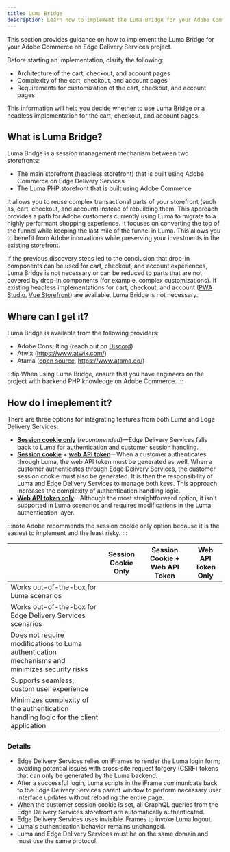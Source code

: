 ```yaml
---
title: Luma Bridge
description: Learn how to implement the Luma Bridge for your Adobe Commerce on Edge Delivery Services project.
---
```



This section provides guidance on how to implement the Luma Bridge for your Adobe Commerce on Edge Delivery Services project.

<Badge tooltip="Applies to Adobe Commerce on Cloud projects (Adobe-managed PaaS infrastructure) and on-premises projects only." text="PaaS only" variant="note" href="https://experienceleague.adobe.com/en/docs/commerce/user-guides/product-solutions" />

Before starting an implementation, clarify the following:

- Architecture of the cart, checkout, and account pages
- Complexity of the cart, checkout, and account pages
- Requirements for customization of the cart, checkout, and account pages

This information will help you decide whether to use Luma Bridge or a headless implementation for the cart, checkout, and account pages.

## What is Luma Bridge?

Luma Bridge is a session management mechanism between two storefronts:

- The main storefront (headless storefront) that is built using Adobe Commerce on Edge Delivery Services
- The Luma PHP storefront that is built using Adobe Commerce

It allows you to reuse complex transactional parts of your storefront (such as, cart, checkout, and account) instead of rebuilding them. This approach provides a path for Adobe customers currently using Luma to migrate to a highly performant shopping experience. It focuses on converting the top of the funnel while keeping the last mile of the funnel in Luma. This allows you to benefit from Adobe innovations while preserving your investments in the existing storefront.

If the previous discovery steps led to the conclusion that drop-in components can be used for cart, checkout, and account experiences, Luma Bridge is not necessary or can be reduced to parts that are not covered by drop-in components (for example, complex customizations). If existing headless implementations for cart, checkout, and account ([PWA Studio](https://github.com/magento/pwa-studio), [Vue Storefront](https://vuestorefront.io/)) are available, Luma Bridge is not necessary.

## Where can I get it?

Luma Bridge is available from the following providers:

- Adobe Consulting (reach out on [Discord](https://discord.com/channels/1131492224371277874/1220042081209421945))
- Atwix (https://www.atwix.com/)
- Atama ([open source](https://github.com/AtamaCo/luma-bridge), https://www.atama.co/)

:::tip
When using Luma Bridge, ensure that you have engineers on the project with backend PHP knowledge on Adobe Commerce.
:::

## How do I imeplement it?

There are three options for integrating features from both Luma and Edge Delivery Services:

- **[Session cookie only](https://developer.adobe.com/commerce/webapi/get-started/authentication/gs-authentication-session/)** (_recommended_)—Edge Delivery Services falls back to Luma for authentication and customer session handling.
- **[Session cookie](https://developer.adobe.com/commerce/webapi/get-started/authentication/gs-authentication-session/)** + **[web API token](https://developer.adobe.com/commerce/webapi/get-started/authentication/gs-authentication-token/#customer-access)**—When a customer authenticates through Luma, the web API token must be generated as well. When a customer authenticates through Edge Delivery Services, the customer session cookie must also be generated. It is then the responsibility of Luma and Edge Delivery Services to manage both keys. This approach increases the complexity of authentication handling logic.
- **[Web API token only](https://developer.adobe.com/commerce/webapi/get-started/authentication/gs-authentication-token/#customer-access)**—Although the most straightforward option, it isn't supported in Luma scenarios and requires modifications in the Luma authentication layer.

:::note
Adobe recommends the session cookie only option because it is the easiest to implement and the least risky.
:::

|                                                                                               | Session Cookie Only           | Session Cookie + Web API Token | Web API Token Only            |
| --------------------------------------------------------------------------------------------- | ----------------------------- | ------------------------------ | ----------------------------- |
| Works out-of-the-box for Luma scenarios                                                       | <Icon name="approve-check" /> | <Icon name="approve-check" />  | <Icon name="close" />         |
| Works out-of-the-box for Edge Delivery Services scenarios                                     | <Icon name="approve-check" /> | <Icon name="approve-check" />  | <Icon name="approve-check" /> |
| Does not require modifications to Luma authentication mechanisms and minimizes security risks | <Icon name="approve-check" /> | <Icon name="close" />          | <Icon name="close" />         |
| Supports seamless, custom user experience                                                     | <Icon name="approve-check" /> | <Icon name="approve-check" />  | <Icon name="approve-check" /> |
| Minimizes complexity of the authentication handling logic for the client application          | <Icon name="approve-check" /> | <Icon name="close" />          | <Icon name="approve-check" /> |

### Details

- Edge Delivery Services relies on iFrames to render the Luma login form; avoiding potential issues with cross-site request forgery (CSRF) tokens that can only be generated by the Luma backend.
- After a successful login, Luma scripts in the iFrame communicate back to the Edge Delivery Services parent window to perform necessary user interface updates without reloading the entire page.
- When the customer session cookie is set, all GraphQL queries from the Edge Delivery Services storefront are automatically authenticated.
- Edge Delivery Services uses invisible iFrames to invoke Luma logout.
- Luma's authentication behavior remains unchanged.
- Luma and Edge Delivery Services must be on the same domain and must use the same protocol.
